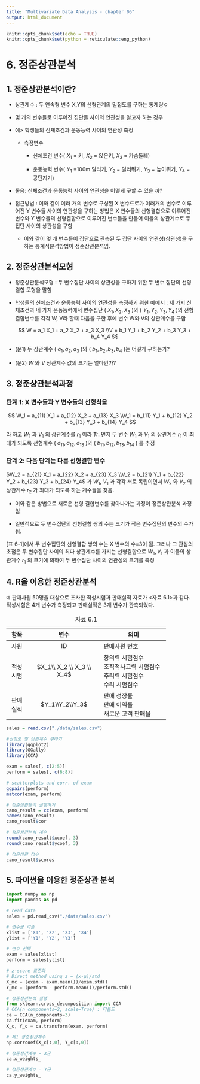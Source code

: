 ```yaml
---
title: "Multivariate Data Analysis - chapter 06"
output: html_document
---
```


```r
knitr::opts_chunk$set(echo = TRUE)
knitr::opts_chunk$set(python = reticulate::eng_python)
```

# 6. 정준상관분석

## 1. 정준상관분석이란?

-   상관계수 : 두 연속형 변수 X,Y의 선형관계의 밀접도를 구하는 통계량ㅇ

-   몇 개의 변수들로 이루어진 집단들 사이의 연관성을 알고자 하는 경우

-   예\> 학생들의 신체조건과 운동능력 사이의 연관성 측정

    -   측정변수

        -   신체조건 변수( $X_1$ = 키, $X_2$ = 앉은키, $X_3$ = 가슴둘레)

        -   운동능력 변수( $Y_1$ =100m 달리기, $Y_2$ = 멀리뛰기, $Y_3$ = 높이뛰기, $Y_4$ = 공던지기)

-   물음: 신체조건과 운동능력 사이의 연관성을 어떻게 구할 수 있을 까?

-   접근방법 : 이와 같이 여러 개의 변수로 구성된 X 변수드로가 여러개의 변수로 이루어진 Y 변수들 사이의 연관성을 구하는 방법은 X 변수들의 선형결합으로 이루어진 변수와 Y 변수들의 선형결합으로 이루어진 변수들을 만들어 이들의 상관계수로 두 집단 사이의 상관성을 구함

    -   이와 같이 몇 개 변수들이 집단으로 관측된 두 집단 사이의 연관성(상관성)을 구하는 통계적분석방법이 정준상관분석임.

## 2. 정준상관분석모형

-   정준상관분석모형 : 두 변수집단 사이의 상관성을 구하기 위한 두 변수 집단의 선형결합 모형을 말함

-   학생들의 신체조건과 운동능력 사이의 연관성을 측정하기 위한 예에서 : 세 가지 신체조건과 네 가지 운동능력에서 변수집단 ( $X_1, X_2, X_3$ )와 ( $Y_1, Y_2, Y_3, Y_4$ )의 선형결합변수를 각각 W, V라 할때 다음을 구한 후에 변수 W와 V의 상관계수를 구함

    $$
    W = a_1 X_1 + a_2 X_2 + a_3 X_3 \\V = b_1 Y_1 + b_2 Y_2 + b_3 Y_3 + b_4 Y_4
    $$

-   (문1) 두 상관계수 ( $a_1, a_2, a_3$ )와 ( $b_1, b_2, b_3, b_4$ )는 어떻게 구하는가?

-   (문2) $W$ 와 $V$ 상관계수 값의 크기는 얼마인가?

## 3. 정준상관분석과정

### 단계 1: X 변수들과 Y 변수들의 선형식을

$$
W_1 = a_{11} X_1 + a_{12} X_2 + a_{13} X_3 \\V_1 = b_{11} Y_1 + b_{12} Y_2 + b_{13} Y_3 + b_{14} Y_4
$$

라 하고 $W_1$ 과 $V_1$ 의 상관계수를 $r_1$ 이라 함. 먼저 두 변수 $W_1$ 과 $V_1$ 의 상관계수 $r_1$ 이 최대가 되도록 선형계수 ( $a_{11}, a_{12}, a_{13}$ )와 ( $b_{11}, b_{12}, b_{13}, b_{14}$ ) 를 추정

### 단계 2: 다음 단계는 다른 선형결합 변수

$W_2 = a_{21} X_1 + a_{22} X_2 + a_{23} X_3 \\V_2 = b_{21} Y_1 + b_{22} Y_2 + b_{23} Y_3 + b_{24} Y_4$ 가 $W_1$, $V_1$ 과 각각 서로 독립이면서 $W_2$ 와 $V_2$ 의 상관계수 $r_2$ 가 최대가 되도록 하는 계수들을 찾음.

-   이와 같은 방법으로 새로운 선형 결합변수를 찾아나가는 과정이 정준상관분석 과정임

-   일반적으로 두 변수집단의 선형결합 쌍의 수는 크기가 작은 변수집단의 변수의 수가 됨.

[표 6-1]에서 두 변수집단의 선형결합 쌍의 수는 X 변수의 수=3이 됨. 그러나 그 관심의 초점은 두 변수집단 사이의 최다 상관계수를 가지는 선형결합으로 $W_1, V_1$ 과 이들의 상관계수 $r_1$ 의 크기에 의하여 두 변수집단 사이의 연관성의 크기를 측정

## 4. R을 이용한 정준상관분석

`예` 판매사원 50명을 대상으로 조사한 적성시험과 판매실적 자료가 \<자료 6.1\>과 같다. 적성시험은 4개 변수가 측정되고 판매실적은 3개 변수가 관측되었다.

+-------+---------------------------+------------------------+
| 항목  | 변수                      | 의미                   |
+:=====:+:=========================:+========================+
| 사원  | ID                        | 판매사원 번호          |
+-------+---------------------------+------------------------+
| 적성\ | $X_1\\ X_2 \\ X_3 \\ X_4$ | 창의력 시험점수\       |
| 시험  |                           | 조직적사고력 시험점수\ |
|       |                           | 추리력 시험점수\       |
|       |                           | 수리 시험점수          |
+-------+---------------------------+------------------------+
| 판매\ | $Y_1\\Y_2\\Y_3$           | 판매 성장률\           |
| 실적  |                           | 판매 이익률\           |
|       |                           | 새로운 고객 판매율     |
+-------+---------------------------+------------------------+

: 자료 6.1

```r
sales = read.csv("./data/sales.csv")

#산점도 및 상관계수 구하기
library(ggplot2)
library(GGally)
library(CCA)

exam = sales[, c(2:5)]
perform = sales[, c(6:8)]

# scatterplots and corr. of exam
ggpairs(perform)
matcor(exam, perform)

# 정준상관분석 실행하기
cano_result = cc(exam, perform)
names(cano_result)
cano_result$cor

# 정준상관분석 계수
round(cano_result$xcoef, 3)
round(cano_result$ycoef, 3)

# 정준상관 점수
cano_result$scores
```

## 5. 파이썬을 이용한 정준상관 분석

```python
import numpy as np
import pandas as pd

# read data
sales = pd.read_csv("./data/sales.csv")

# 변수군 리슽
xlist = ['X1', 'X2', 'X3', 'X4']
ylist = ['Y1', 'Y2', 'Y3']

# 변수 선택
exam = sales[xlist]
perform = sales[ylist]

# z-score 표준화
# Direct method using z = (x-μ)/std
X_mc = (exam - exam.mean())/exam.std()
Y_mc = (perform - perform.mean())/perform.std()

# 정준상관분석 실행
from sklearn.cross_decomposition import CCA
# CCA(n_components=2, scale=True) : 디폴드
ca = CCA(n_components=3)
ca.fit(exam, perform)
X_c, Y_c = ca.transform(exam, perform)

# 제1 정준상관계수
np.corrcoef(X_c[:,0], Y_c[:,0])

# 정준상간계수 - X군
ca.x_weights_

# 정준상관계수 - Y군
ca.y_weights_
```
